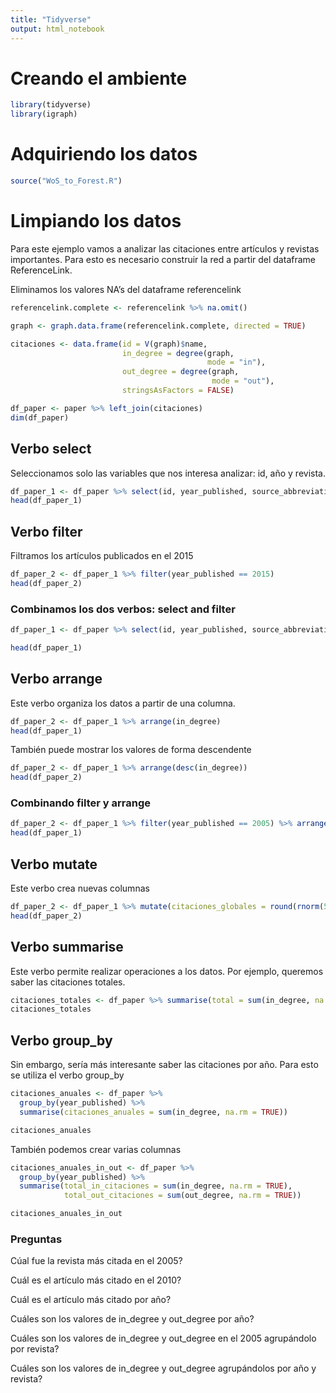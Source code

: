 ```yaml
---
title: "Tidyverse"
output: html_notebook
---
```


# Creando el ambiente

```r
library(tidyverse)
library(igraph)
```

# Adquiriendo los datos

```r
source("WoS_to_Forest.R")
```

# Limpiando los datos

Para este ejemplo vamos a analizar las citaciones entre artículos y revistas importantes. Para esto es necesario construir la red a partir del dataframe ReferenceLink. 

Eliminamos los valores NA's del dataframe referencelink

```r
referencelink.complete <- referencelink %>% na.omit()

graph <- graph.data.frame(referencelink.complete, directed = TRUE)

citaciones <- data.frame(id = V(graph)$name, 
                         in_degree = degree(graph, 
                                            mode = "in"),
                         out_degree = degree(graph, 
                                             mode = "out"),
                         stringsAsFactors = FALSE)

df_paper <- paper %>% left_join(citaciones) 
dim(df_paper)
```

## Verbo select 

Seleccionamos solo las variables que nos interesa analizar: id, año y revista. 

```r
df_paper_1 <- df_paper %>% select(id, year_published, source_abbreviation_29_character, in_degree, out_degree)
head(df_paper_1)
```

## Verbo filter

Filtramos los artículos publicados en el 2015

```r
df_paper_2 <- df_paper_1 %>% filter(year_published == 2015)
head(df_paper_2)
```

### Combinamos los dos verbos: select and filter 

```r
df_paper_1 <- df_paper %>% select(id, year_published, source_abbreviation_29_character, in_degree, out_degree) %>% filter(year_published == 2015)

head(df_paper_1)
```

## Verbo arrange

Este verbo organiza los datos a partir de una columna. 

```r
df_paper_2 <- df_paper_1 %>% arrange(in_degree)
head(df_paper_1)
```

También puede mostrar los valores de forma descendente

```r
df_paper_2 <- df_paper_1 %>% arrange(desc(in_degree))
head(df_paper_2)
```

### Combinando filter y arrange

```r
df_paper_2 <- df_paper_1 %>% filter(year_published == 2005) %>% arrange(in_degree)
head(df_paper_1)
```

## Verbo mutate

Este verbo crea nuevas columnas 

```r
df_paper_2 <- df_paper_1 %>% mutate(citaciones_globales = round(rnorm(59, 100, 10), digits = 0))
head(df_paper_2)
```

## Verbo summarise

Este verbo permite realizar operaciones a los datos. Por ejemplo, queremos saber las citaciones totales.

```r
citaciones_totales <- df_paper %>% summarise(total = sum(in_degree, na.rm = TRUE))
citaciones_totales
```

## Verbo group_by

Sin embargo, sería más interesante saber las citaciones por año. Para esto se utiliza el verbo group_by

```r
citaciones_anuales <- df_paper %>% 
  group_by(year_published) %>%
  summarise(citaciones_anuales = sum(in_degree, na.rm = TRUE))

citaciones_anuales
```

También podemos crear varias columnas

```r
citaciones_anuales_in_out <- df_paper %>% 
  group_by(year_published) %>%
  summarise(total_in_citaciones = sum(in_degree, na.rm = TRUE), 
            total_out_citaciones = sum(out_degree, na.rm = TRUE))

citaciones_anuales_in_out
```

### Preguntas

Cúal fue la revista más citada en el 2005?

Cuál es el artículo más citado en el 2010?

Cuál es el artículo más citado por año?

Cuáles son los valores de in_degree y out_degree por año?

Cuáles son los valores de in_degree y out_degree en el 2005 agrupándolo por revista?

Cuáles son los valores de in_degree y out_degree agrupándolos por año y revista?


